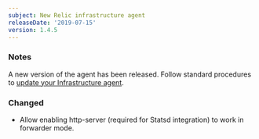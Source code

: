 ```yaml
---
subject: New Relic infrastructure agent
releaseDate: '2019-07-15'
version: 1.4.5
---
```


### Notes

A new version of the agent has been released. Follow standard procedures to [update your Infrastructure agent](/docs/infrastructure/new-relic-infrastructure/installation/update-infrastructure-agent).

### Changed

* Allow enabling http-server (required for Statsd integration) to work in forwarder mode.
